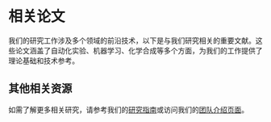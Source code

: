 # 相关论文


我们的研究工作涉及多个领域的前沿技术，以下是与我们研究相关的重要文献。这些论文涵盖了自动化实验、机器学习、化学合成等多个方面，为我们的工作提供了理论基础和技术参考。

<PaperList />

## 其他相关资源

如需了解更多相关研究，请参考我们的[研究指南](/development/dev-docs)或访问我们的[团队介绍页面](/development/about/team)。
